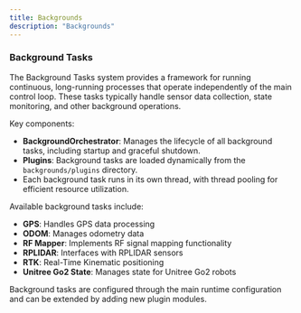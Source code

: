 ```yaml
---
title: Backgrounds
description: "Backgrounds"
---
```


### Background Tasks

The Background Tasks system provides a framework for running continuous, long-running processes that operate independently of the main control loop. These tasks typically handle sensor data collection, state monitoring, and other background operations.

Key components:

- **BackgroundOrchestrator**: Manages the lifecycle of all background tasks, including startup and graceful shutdown.
- **Plugins**: Background tasks are loaded dynamically from the `backgrounds/plugins` directory.
- Each background task runs in its own thread, with thread pooling for efficient resource utilization.

Available background tasks include:

- **GPS**: Handles GPS data processing
- **ODOM**: Manages odometry data
- **RF Mapper**: Implements RF signal mapping functionality
- **RPLIDAR**: Interfaces with RPLIDAR sensors
- **RTK**: Real-Time Kinematic positioning
- **Unitree Go2 State**: Manages state for Unitree Go2 robots

Background tasks are configured through the main runtime configuration and can be extended by adding new plugin modules.